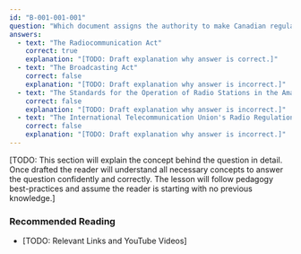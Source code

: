 ```yaml
---
id: "B-001-001-001"
question: "Which document assigns the authority to make Canadian regulations governing radiocommunications?"
answers:
  - text: "The Radiocommunication Act"
    correct: true
    explanation: "[TODO: Draft explanation why answer is correct.]"
  - text: "The Broadcasting Act"
    correct: false
    explanation: "[TODO: Draft explanation why answer is incorrect.]"
  - text: "The Standards for the Operation of Radio Stations in the Amateur Radio Service"
    correct: false
    explanation: "[TODO: Draft explanation why answer is incorrect.]"
  - text: "The International Telecommunication Union's Radio Regulations"
    correct: false
    explanation: "[TODO: Draft explanation why answer is incorrect.]"
---
```


[TODO: This section will explain the concept behind the question in detail. Once drafted the reader will understand all necessary concepts to answer the question confidently and correctly. The lesson will follow pedagogy best-practices and assume the reader is starting with no previous knowledge.]

### Recommended Reading

- [TODO: Relevant Links and YouTube Videos]
